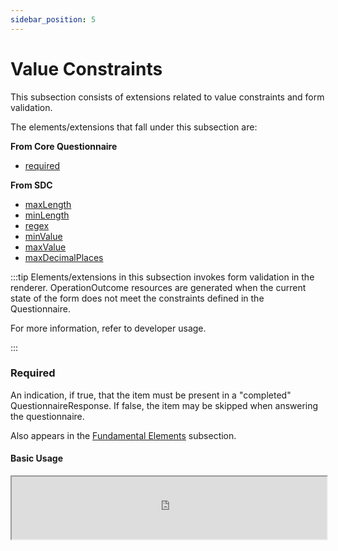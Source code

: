 ```yaml
---
sidebar_position: 5
---
```



# Value Constraints

This subsection consists of extensions related to value constraints and form validation.

The elements/extensions that fall under this subsection are:

**From Core Questionnaire**

- [required](https://www.hl7.org/fhir/r4/questionnaire-definitions.html#Questionnaire.item.required)

**From SDC**

- [maxLength](http://hl7.org/fhir/uv/sdc/behavior.html#maxLength)
- [minLength](http://hl7.org/fhir/uv/sdc/behavior.html#minLength)
- [regex](http://hl7.org/fhir/uv/sdc/behavior.html#regex)
- [minValue](http://hl7.org/fhir/uv/sdc/behavior.html#minValue)
- [maxValue](http://hl7.org/fhir/uv/sdc/behavior.html#maxValue)
- [maxDecimalPlaces](http://hl7.org/fhir/uv/sdc/behavior.html#maxDecimalPlaces)

[//]: # 'FIXME dev docs reference'

:::tip
Elements/extensions in this subsection invokes form validation in the renderer. OperationOutcome resources are generated when the current state of the form does not meet the constraints defined in the Questionnaire.

For more information, refer to developer usage.

:::

### Required

An indication, if true, that the item must be present in a "completed" QuestionnaireResponse. If false, the item may be skipped when answering the questionnaire.

Also appears in the [Fundamental Elements](/docs/sdc/advanced/fundamental) subsection.

#### Basic Usage

<IframeContainer storyUrl="https://smartforms.csiro.au/storybook/index.html?path=/story/component-sdc-8-1-4-advanced-other--required">
  <iframe
    src="https://smartforms.csiro.au/storybook/iframe.html?args=&id=component-sdc-8-1-4-advanced-other--required"
    width="100%"
    height="100"
  />
</IframeContainer>

### MaxLength

The maximum length of the string value of the answer to this question.

MaxLength is only supported on **decimal**, **integer**, **string** and **text** "text-field"-based items.

#### Basic Usage

<IframeContainer storyUrl="https://smartforms.csiro.au/storybook/index.html?path=/story/component-sdc-9-1-1-form-behavior-value-constraints--max-length">
  <iframe
    src="https://smartforms.csiro.au/storybook/iframe.html?args=&id=component-sdc-9-1-1-form-behavior-value-constraints--max-length"
    width="100%"
    height="240"
  />
</IframeContainer>

### MinLength

The minimum length of the string value of the answer to this question.

MinLength is only supported on **decimal**, **integer**, **string** and **text** "text-field"-based items.

#### Basic Usage

<IframeContainer storyUrl="https://smartforms.csiro.au/storybook/index.html?path=/story/component-sdc-9-1-1-form-behavior-value-constraints--min-length">
  <iframe
    src="https://smartforms.csiro.au/storybook/iframe.html?args=&id=component-sdc-9-1-1-form-behavior-value-constraints--min-length"
    width="100%"
    height="240"
  />
</IframeContainer>

### Regex

A [regular expression](https://developer.mozilla.org/en-US/docs/Web/JavaScript/Guide/Regular_expressions) constraint for the string value of the answer to this question.

Regex is only supported on **decimal**, **integer**, **string** and **text** "text-field"-based items.

#### Basic Usage

<IframeContainer storyUrl="https://smartforms.csiro.au/storybook/index.html?path=/story/component-sdc-9-1-1-form-behavior-value-constraints--regex">
  <iframe
    src="https://smartforms.csiro.au/storybook/iframe.html?args=&id=component-sdc-9-1-1-form-behavior-value-constraints--regex"
    width="100%"
    height="240"
  />
</IframeContainer>

### MinValue

The minimum value of the quantifiable answer to this question.

MinValue is only supported on **decimal**, **integer**, **string** and **text** "text-field"-based items.

#### Basic Usage

<IframeContainer storyUrl="https://smartforms.csiro.au/storybook/index.html?path=/story/component-sdc-9-1-1-form-behavior-value-constraints--min-value">
  <iframe
    src="https://smartforms.csiro.au/storybook/iframe.html?args=&id=component-sdc-9-1-1-form-behavior-value-constraints--min-value"
    width="100%"
    height="240"
  />
</IframeContainer>

### MaxValue

The maximum value of the quantifiable answer to this question.

MaxValue is only supported on **decimal**, **integer**, **string** and **text** "text-field"-based items.

#### Basic Usage

<IframeContainer storyUrl="https://smartforms.csiro.au/storybook/index.html?path=/story/component-sdc-9-1-1-form-behavior-value-constraints--max-value">
  <iframe
    src="https://smartforms.csiro.au/storybook/iframe.html?args=&id=component-sdc-9-1-1-form-behavior-value-constraints--max-value"
    width="100%"
    height="240"
  />
</IframeContainer>

### MaxDecimalPlaces

The maximum number of decimal places allowed in the numeric answer to this question.

MaxDecimalPlaces is only supported on **decimal** items.

#### Basic Usage

<IframeContainer storyUrl="https://smartforms.csiro.au/storybook/index.html?path=/story/component-sdc-9-1-1-form-behavior-value-constraints--max-decimal-places">
  <iframe
    src="https://smartforms.csiro.au/storybook/iframe.html?args=&id=component-sdc-9-1-1-form-behavior-value-constraints--max-decimal-places"
    width="100%"
    height="240"
  />
</IframeContainer>
